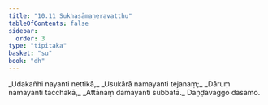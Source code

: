 ```yaml
---
title: "10.11 Sukhasāmaṇeravatthu"
tableOfContents: false
sidebar:
  order: 3
type: "tipitaka"
basket: "su"
book: "dh"
---
```



<DynamicBreadcrumb />

<Division number="145" book="dh" bookNo="18" page="35">

<Paragraph number="155" type="verses" book="dh">
_Udakañhi nayanti nettikā,_  
_Usukārā namayanti tejanaṃ;_  
_Dāruṃ namayanti tacchakā,_  
_Attānaṃ damayanti subbatā._  


</Paragraph>
</Division>

<Paragraph number="156" type="center" book="dh">
Daṇḍavaggo dasamo.
</Paragraph>